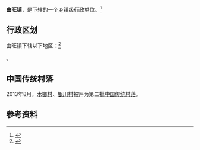 {{中国乡级行政区|53/05/21/102/000}}

'''由旺镇'''，是{{PRC admin/fullname|53/05/21/102/000|3}}下辖的一个[[乡镇|乡镇]]级行政单位。<ref>{{PRC admin/ref sgc|{{PRC admin/parent|53/05/21/102/000}}}}</ref>

== 行政区划 ==

由旺镇下辖以下地区：<ref>{{PRC admin/ref sgc|53/05/21/102/000}}</ref>

{{PRC admin/children|53/05/21/102/000}}。

==中国传统村落==
2013年8月，[[木榔村|木榔村]]、[[银川村|银川村]]被评为第二批[[中国传统村落|中国传统村落]]。

== 参考资料 ==

{{reflist}}

{{行政区划小作品}}
{{PRC admin/navcat|53/05/21/102/000}}